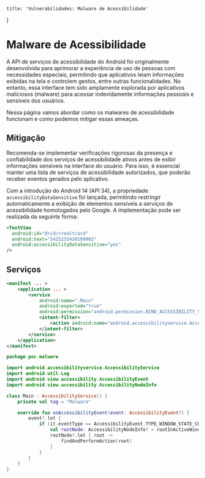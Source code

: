     title: 'Vulnerabilidades: Malware de Acessibilidade'
}

# Malware de Acessibilidade
A API de serviços de acessibilidade do Android foi originalmente desenvolvida para aprimorar a experiência de uso de pessoas com necessidades especiais, permitindo que aplicativos leiam informações exibidas na tela e controlem gestos, entre outras funcionalidades. No entanto, essa interface tem sido amplamente explorada por aplicativos maliciosos (malware) para acessar indevidamente informações pessoais e sensíveis dos usuários.

Nessa página vamos abordar como os malwares de acessibilidade funcionam e como podemos mitigar essas ameaças.

## Mitigação
Recomenda-se implementar verificações rigorosas da presença e confiabilidade dos serviços de acessibilidade ativos antes de exibir informações sensíveis na interface do usuário. Para isso, é essencial manter uma lista de serviços de acessibilidade autorizados, que poderão receber eventos gerados pelo aplicativo.

Com a introdução do Android 14 (API 34), a propriedade `accessibilityDataSensitive` foi lançada, permitindo restringir automaticamente a exibição de elementos sensíveis a serviços de acessibilidade homologados pelo Google. A implementação pode ser realizada da seguinte forma:
```xml
<TextView
  android:id="@+id/creditcard"
  android:text="5425233430109903"
  android:accessibilityDataSensitive="yes" 
/>
```

## Serviços

```xml showLineNumbers {3-10}
<manifest ... >
    <application ... >
        <service
            android:name=".Main"
            android:exported="true"
            android:permission="android.permission.BIND_ACCESSIBILITY_SERVICE">
            <intent-filter>
                <action android:name="android.accessibilityservice.AccessibilityService" />
            </intent-filter>
        </service>
    </application>
</manifest>
```

```kotlin showLineNumbers {9} filename="Acessibility.kt"
package poc.malware

import android.accessibilityservice.AccessibilityService
import android.util.Log
import android.view.accessibility.AccessibilityEvent
import android.view.accessibility.AccessibilityNodeInfo

class Main : AccessibilityService() {
    private val tag = "Malware"

    override fun onAccessibilityEvent(event: AccessibilityEvent?) {
        event?.let {
            if (it.eventType == AccessibilityEvent.TYPE_WINDOW_STATE_CHANGED) {
                val rootNode: AccessibilityNodeInfo? = rootInActiveWindow
                rootNode?.let { root ->
                    findAndPerformAction(root)
                }
            }
        }
    }
}
```